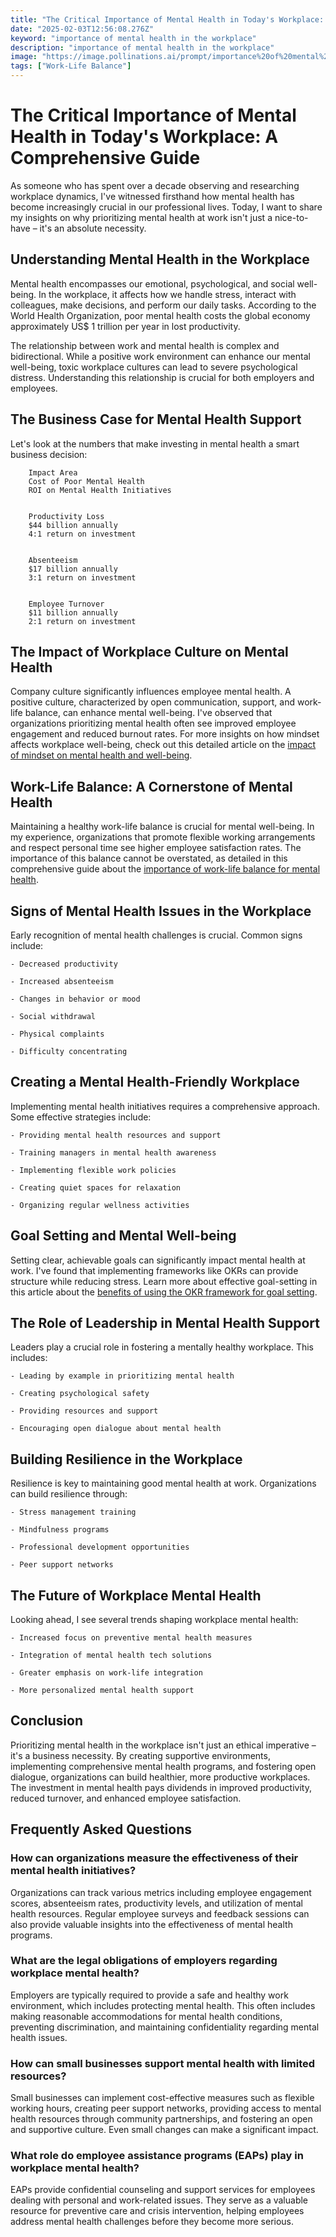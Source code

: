 ```yaml
---
title: "The Critical Importance of Mental Health in Today's Workplace: A Comprehensive Guide"
date: "2025-02-03T12:56:08.276Z"
keyword: "importance of mental health in the workplace"
description: "importance of mental health in the workplace"
image: "https://image.pollinations.ai/prompt/importance%20of%20mental%20health%20in%20the%20workplace%2C%20realistic%20photo%2C%20high%20quality%2C%204k?width=1024&height=1024&nologo=true"
tags: ["Work-Life Balance"]
---
```



# The Critical Importance of Mental Health in Today's Workplace: A Comprehensive Guide


As someone who has spent over a decade observing and researching workplace dynamics, I've witnessed firsthand how mental health has become increasingly crucial in our professional lives. Today, I want to share my insights on why prioritizing mental health at work isn't just a nice-to-have – it's an absolute necessity.



## Understanding Mental Health in the Workplace


Mental health encompasses our emotional, psychological, and social well-being. In the workplace, it affects how we handle stress, interact with colleagues, make decisions, and perform our daily tasks. According to the World Health Organization, poor mental health costs the global economy approximately US$ 1 trillion per year in lost productivity.



The relationship between work and mental health is complex and bidirectional. While a positive work environment can enhance our mental well-being, toxic workplace cultures can lead to severe psychological distress. Understanding this relationship is crucial for both employers and employees.



## The Business Case for Mental Health Support


Let's look at the numbers that make investing in mental health a smart business decision:




    
        Impact Area
        Cost of Poor Mental Health
        ROI on Mental Health Initiatives
    
    
        Productivity Loss
        $44 billion annually
        4:1 return on investment
    
    
        Absenteeism
        $17 billion annually
        3:1 return on investment
    
    
        Employee Turnover
        $11 billion annually
        2:1 return on investment
    




## The Impact of Workplace Culture on Mental Health


Company culture significantly influences employee mental health. A positive culture, characterized by open communication, support, and work-life balance, can enhance mental well-being. I've observed that organizations prioritizing mental health often see improved employee engagement and reduced burnout rates. For more insights on how mindset affects workplace well-being, check out this detailed article on the [impact of mindset on mental health and well-being](https://productivityprospect.com/blog/impact-of-mindset-on-mental-health-and-well-being/).



## Work-Life Balance: A Cornerstone of Mental Health


Maintaining a healthy work-life balance is crucial for mental well-being. In my experience, organizations that promote flexible working arrangements and respect personal time see higher employee satisfaction rates. The importance of this balance cannot be overstated, as detailed in this comprehensive guide about the [importance of work-life balance for mental health](https://productivityprospect.com/blog/importance-of-work-life-balance-for-mental-health/).



## Signs of Mental Health Issues in the Workplace


Early recognition of mental health challenges is crucial. Common signs include:



    - Decreased productivity

    - Increased absenteeism

    - Changes in behavior or mood

    - Social withdrawal

    - Physical complaints

    - Difficulty concentrating



## Creating a Mental Health-Friendly Workplace


Implementing mental health initiatives requires a comprehensive approach. Some effective strategies include:



    - Providing mental health resources and support

    - Training managers in mental health awareness

    - Implementing flexible work policies

    - Creating quiet spaces for relaxation

    - Organizing regular wellness activities



## Goal Setting and Mental Well-being


Setting clear, achievable goals can significantly impact mental health at work. I've found that implementing frameworks like OKRs can provide structure while reducing stress. Learn more about effective goal-setting in this article about the [benefits of using the OKR framework for goal setting](https://productivityprospect.com/blog/benefits-of-using-the-okr-framework-for-goal-setting/).



## The Role of Leadership in Mental Health Support


Leaders play a crucial role in fostering a mentally healthy workplace. This includes:



    - Leading by example in prioritizing mental health

    - Creating psychological safety

    - Providing resources and support

    - Encouraging open dialogue about mental health



## Building Resilience in the Workplace


Resilience is key to maintaining good mental health at work. Organizations can build resilience through:



    - Stress management training

    - Mindfulness programs

    - Professional development opportunities

    - Peer support networks



## The Future of Workplace Mental Health


Looking ahead, I see several trends shaping workplace mental health:



    - Increased focus on preventive mental health measures

    - Integration of mental health tech solutions

    - Greater emphasis on work-life integration

    - More personalized mental health support



## Conclusion


Prioritizing mental health in the workplace isn't just an ethical imperative – it's a business necessity. By creating supportive environments, implementing comprehensive mental health programs, and fostering open dialogue, organizations can build healthier, more productive workplaces. The investment in mental health pays dividends in improved productivity, reduced turnover, and enhanced employee satisfaction.



## Frequently Asked Questions


### How can organizations measure the effectiveness of their mental health initiatives?

Organizations can track various metrics including employee engagement scores, absenteeism rates, productivity levels, and utilization of mental health resources. Regular employee surveys and feedback sessions can also provide valuable insights into the effectiveness of mental health programs.



### What are the legal obligations of employers regarding workplace mental health?

Employers are typically required to provide a safe and healthy work environment, which includes protecting mental health. This often includes making reasonable accommodations for mental health conditions, preventing discrimination, and maintaining confidentiality regarding mental health issues.



### How can small businesses support mental health with limited resources?

Small businesses can implement cost-effective measures such as flexible working hours, creating peer support networks, providing access to mental health resources through community partnerships, and fostering an open and supportive culture. Even small changes can make a significant impact.



### What role do employee assistance programs (EAPs) play in workplace mental health?

EAPs provide confidential counseling and support services for employees dealing with personal and work-related issues. They serve as a valuable resource for preventive care and crisis intervention, helping employees address mental health challenges before they become more serious.



